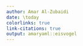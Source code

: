 ```yaml
---
author: Amar Al-Zubaidi
date: \today
colorlinks: true
link-citations: true
output: amaryaml::eisvogel
---
```

